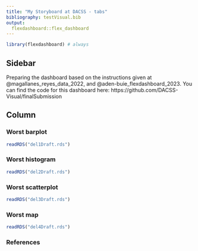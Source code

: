 ```yaml
---
title: "My Storyboard at DACSS - tabs"
bibliography: testVisual.bib
output: 
  flexdashboard::flex_dashboard
---
```


```r
library(flexdashboard) # always
```

## Sidebar {.sidebar}


Preparing the dashboard based on the instructions given at @magallanes_reyes_data_2022, and @aden-buie_flexdashboard_2023.
You can find the code for this dashboard here: https://github.com/DACSS-Visual/finalSubmission

## Column {.tabset .tabset-fade}


### Worst barplot

```r
readRDS("del1Draft.rds")
```


### Worst histogram

```r
readRDS("del2Draft.rds")
```

### Worst scatterplot

```r
readRDS("del3Draft.rds")
```


### Worst map

```r
readRDS("del4Draft.rds")
```


### References 
